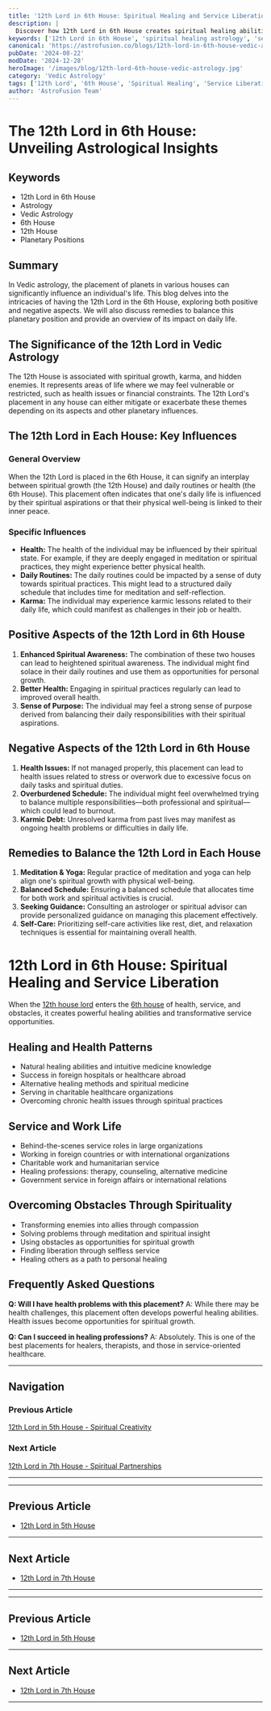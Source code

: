 ```yaml
---
title: '12th Lord in 6th House: Spiritual Healing and Service Liberation in Vedic Astrology'
description: |
  Discover how 12th Lord in 6th House creates spiritual healing abilities, transformative service, foreign health connections, and liberation through overcoming obstacles in comprehensive astrological analysis.
keywords: ['12th Lord in 6th House', 'spiritual healing astrology', 'service liberation', 'foreign health treatment', 'mystical healing abilities', 'transformative service', 'vedic astrology health', 'spiritual medicine', 'overseas medical care', 'karmic healing patterns']
canonical: 'https://astrofusion.co/blogs/12th-lord-in-6th-house-vedic-astrology'
pubDate: '2024-08-22'
modDate: '2024-12-28'
heroImage: '/images/blog/12th-lord-6th-house-vedic-astrology.jpg'
category: 'Vedic Astrology'
tags: ['12th Lord', '6th House', 'Spiritual Healing', 'Service Liberation', 'Foreign Health', 'Mystical Medicine', 'Transformative Service']
author: 'AstroFusion Team'
---
```


# The 12th Lord in 6th House: Unveiling Astrological Insights

## Keywords
- 12th Lord in 6th House
- Astrology
- Vedic Astrology
- 6th House
- 12th House
- Planetary Positions

## Summary
In Vedic astrology, the placement of planets in various houses can significantly influence an individual's life. This blog delves into the intricacies of having the 12th Lord in the 6th House, exploring both positive and negative aspects. We will also discuss remedies to balance this planetary position and provide an overview of its impact on daily life.

## The Significance of the 12th Lord in Vedic Astrology
The 12th House is associated with spiritual growth, karma, and hidden enemies. It represents areas of life where we may feel vulnerable or restricted, such as health issues or financial constraints. The 12th Lord's placement in any house can either mitigate or exacerbate these themes depending on its aspects and other planetary influences.

## The 12th Lord in Each House: Key Influences
### General Overview
When the 12th Lord is placed in the 6th House, it can signify an interplay between spiritual growth (the 12th House) and daily routines or health (the 6th House). This placement often indicates that one's daily life is influenced by their spiritual aspirations or that their physical well-being is linked to their inner peace.

### Specific Influences
- **Health:** The health of the individual may be influenced by their spiritual state. For example, if they are deeply engaged in meditation or spiritual practices, they might experience better physical health.
- **Daily Routines:** The daily routines could be impacted by a sense of duty towards spiritual practices. This might lead to a structured daily schedule that includes time for meditation and self-reflection.
- **Karma:** The individual may experience karmic lessons related to their daily life, which could manifest as challenges in their job or health.

## Positive Aspects of the 12th Lord in 6th House
1. **Enhanced Spiritual Awareness:** The combination of these two houses can lead to heightened spiritual awareness. The individual might find solace in their daily routines and use them as opportunities for personal growth.
2. **Better Health:** Engaging in spiritual practices regularly can lead to improved overall health.
3. **Sense of Purpose:** The individual may feel a strong sense of purpose derived from balancing their daily responsibilities with their spiritual aspirations.

## Negative Aspects of the 12th Lord in 6th House
1. **Health Issues:** If not managed properly, this placement can lead to health issues related to stress or overwork due to excessive focus on daily tasks and spiritual duties.
2. **Overburdened Schedule:** The individual might feel overwhelmed trying to balance multiple responsibilities—both professional and spiritual—which could lead to burnout.
3. **Karmic Debt:** Unresolved karma from past lives may manifest as ongoing health problems or difficulties in daily life.

## Remedies to Balance the 12th Lord in Each House
1. **Meditation & Yoga:** Regular practice of meditation and yoga can help align one's spiritual growth with physical well-being.
2. **Balanced Schedule:** Ensuring a balanced schedule that allocates time for both work and spiritual activities is crucial.
3. **Seeking Guidance:** Consulting an astrologer or spiritual advisor can provide personalized guidance on managing this placement effectively.
4. **Self-Care:** Prioritizing self-care activities like rest, diet, and relaxation techniques is essential for maintaining overall health.

# 12th Lord in 6th House: Spiritual Healing and Service Liberation

When the [12th house lord](/blogs/12th-house-vedic-astrology) enters the [6th house](/blogs/6th-house-vedic-astrology) of health, service, and obstacles, it creates powerful healing abilities and transformative service opportunities.

## Healing and Health Patterns
- Natural healing abilities and intuitive medicine knowledge
- Success in foreign hospitals or healthcare abroad
- Alternative healing methods and spiritual medicine
- Serving in charitable healthcare organizations
- Overcoming chronic health issues through spiritual practices

## Service and Work Life
- Behind-the-scenes service roles in large organizations
- Working in foreign countries or with international organizations
- Charitable work and humanitarian service
- Healing professions: therapy, counseling, alternative medicine
- Government service in foreign affairs or international relations

## Overcoming Obstacles Through Spirituality
- Transforming enemies into allies through compassion
- Solving problems through meditation and spiritual insight
- Using obstacles as opportunities for spiritual growth
- Finding liberation through selfless service
- Healing others as a path to personal healing

## Frequently Asked Questions

**Q: Will I have health problems with this placement?**
A: While there may be health challenges, this placement often develops powerful healing abilities. Health issues become opportunities for spiritual growth.

**Q: Can I succeed in healing professions?**
A: Absolutely. This is one of the best placements for healers, therapists, and those in service-oriented healthcare.

---

## Navigation

### Previous Article
[12th Lord in 5th House - Spiritual Creativity](/blogs/12th-lord-in-5th-house-vedic-astrology)

### Next Article  
[12th Lord in 7th House - Spiritual Partnerships](/blogs/12th-lord-in-7th-house-vedic-astrology)

---
---

## Previous Article
- [12th Lord in 5th House](101205_12th_Lord_in_5th_House.mdx)

---

## Next Article
- [12th Lord in 7th House](101207_12th_Lord_in_7th_House.mdx)

---
---

## Previous Article
- [12th Lord in 5th House](101205_12th_Lord_in_5th_House.mdx)

---

## Next Article
- [12th Lord in 7th House](101207_12th_Lord_in_7th_House.mdx)

---
